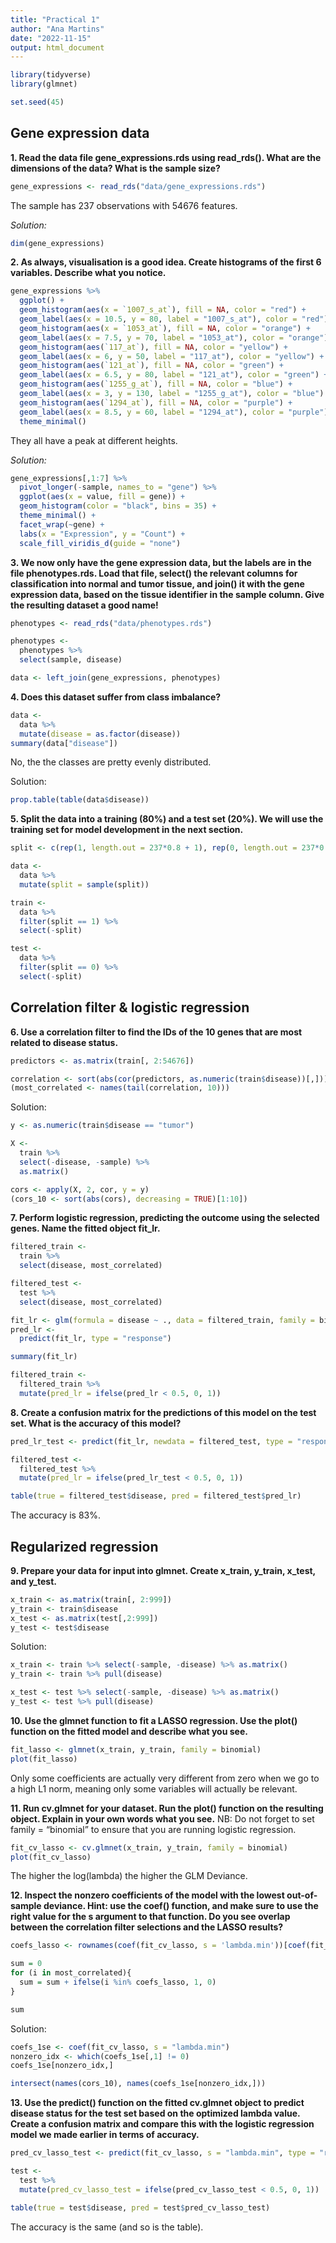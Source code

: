 ```yaml
---
title: "Practical 1"
author: "Ana Martins"
date: "2022-11-15"
output: html_document
---
```


```r
library(tidyverse)
library(glmnet)

set.seed(45)
```

## Gene expression data

**1. Read the data file gene_expressions.rds using read_rds(). What are the dimensions of the data? What is the sample size?**

```r
gene_expressions <- read_rds("data/gene_expressions.rds")
```

The sample has 237 observations with 54676 features.

*Solution:*

```r
dim(gene_expressions)
```


**2. As always, visualisation is a good idea. Create histograms of the first 6 variables. Describe what you notice.**

```r
gene_expressions %>% 
  ggplot() +
  geom_histogram(aes(x = `1007_s_at`), fill = NA, color = "red") +
  geom_label(aes(x = 10.5, y = 80, label = "1007_s_at"), color = "red") +
  geom_histogram(aes(x = `1053_at`), fill = NA, color = "orange") +
  geom_label(aes(x = 7.5, y = 70, label = "1053_at"), color = "orange") +
  geom_histogram(aes(`117_at`), fill = NA, color = "yellow") +
  geom_label(aes(x = 6, y = 50, label = "117_at"), color = "yellow") +
  geom_histogram(aes(`121_at`), fill = NA, color = "green") +
  geom_label(aes(x = 6.5, y = 80, label = "121_at"), color = "green") +
  geom_histogram(aes(`1255_g_at`), fill = NA, color = "blue") +
  geom_label(aes(x = 3, y = 130, label = "1255_g_at"), color = "blue") +
  geom_histogram(aes(`1294_at`), fill = NA, color = "purple") +
  geom_label(aes(x = 8.5, y = 60, label = "1294_at"), color = "purple") +
  theme_minimal()
```

They all have a peak at different heights.

*Solution:*

```r
gene_expressions[,1:7] %>% 
  pivot_longer(-sample, names_to = "gene") %>% 
  ggplot(aes(x = value, fill = gene)) +
  geom_histogram(color = "black", bins = 35) +
  theme_minimal() +
  facet_wrap(~gene) +
  labs(x = "Expression", y = "Count") +
  scale_fill_viridis_d(guide = "none")
```


**3. We now only have the gene expression data, but the labels are in the file phenotypes.rds. Load that file, select() the relevant columns for classification into normal and tumor tissue, and join() it with the gene expression data, based on the tissue identifier in the sample column. Give the resulting dataset a good name!**

```r
phenotypes <- read_rds("data/phenotypes.rds") 

phenotypes <-
  phenotypes %>% 
  select(sample, disease)

data <- left_join(gene_expressions, phenotypes)
```

**4. Does this dataset suffer from class imbalance?**

```r
data <-
  data %>% 
  mutate(disease = as.factor(disease))
summary(data["disease"])
```

No, the the classes are pretty evenly distributed.

Solution:

```r
prop.table(table(data$disease))
```


**5. Split the data into a training (80%) and a test set (20%). We will use the training set for model development in the next section.**

```r
split <- c(rep(1, length.out = 237*0.8 + 1), rep(0, length.out = 237*0.2))

data <-
  data %>% 
  mutate(split = sample(split))

train <-
  data %>% 
  filter(split == 1) %>% 
  select(-split)

test <-
  data %>% 
  filter(split == 0) %>% 
  select(-split)
```

## Correlation filter & logistic regression

**6. Use a correlation filter to find the IDs of the 10 genes that are most related to disease status.**

```r
predictors <- as.matrix(train[, 2:54676])

correlation <- sort(abs(cor(predictors, as.numeric(train$disease))[,]))
(most_correlated <- names(tail(correlation, 10)))
```

Solution:

```r
y <- as.numeric(train$disease == "tumor")

X <-
  train %>% 
  select(-disease, -sample) %>% 
  as.matrix()

cors <- apply(X, 2, cor, y = y)
(cors_10 <- sort(abs(cors), decreasing = TRUE)[1:10])
```


**7. Perform logistic regression, predicting the outcome using the selected genes. Name the fitted object fit_lr.**

```r
filtered_train <-
  train %>% 
  select(disease, most_correlated)

filtered_test <-
  test %>% 
  select(disease, most_correlated)

fit_lr <- glm(formula = disease ~ ., data = filtered_train, family = binomial)
pred_lr <-
  predict(fit_lr, type = "response")

summary(fit_lr)

filtered_train <-
  filtered_train %>% 
  mutate(pred_lr = ifelse(pred_lr < 0.5, 0, 1))
```

**8. Create a confusion matrix for the predictions of this model on the test set. What is the accuracy of this model?**

```r
pred_lr_test <- predict(fit_lr, newdata = filtered_test, type = "response")

filtered_test <-
  filtered_test %>% 
  mutate(pred_lr = ifelse(pred_lr_test < 0.5, 0, 1))

table(true = filtered_test$disease, pred = filtered_test$pred_lr)
```

The accuracy is 83%.

## Regularized regression

**9. Prepare your data for input into glmnet. Create x_train, y_train, x_test, and y_test.**

```r
x_train <- as.matrix(train[, 2:999])
y_train <- train$disease
x_test <- as.matrix(test[,2:999])
y_test <- test$disease
```

Solution:

```r
x_train <- train %>% select(-sample, -disease) %>% as.matrix()
y_train <- train %>% pull(disease)

x_test <- test %>% select(-sample, -disease) %>% as.matrix()
y_test <- test %>% pull(disease)
```


**10. Use the glmnet function to fit a LASSO regression. Use the plot() function on the fitted model and describe what you see.**

```r
fit_lasso <- glmnet(x_train, y_train, family = binomial)
plot(fit_lasso)
```

Only some coefficients are actually very different from zero when we go to a high L1 norm, meaning only some variables will actually be relevant.

**11. Run cv.glmnet for your dataset. Run the plot() function on the resulting object. Explain in your own words what you see.** NB: Do not forget to set family = "binomial" to ensure that you are running logistic regression.

```r
fit_cv_lasso <- cv.glmnet(x_train, y_train, family = binomial)
plot(fit_cv_lasso)
```

The higher the log(lambda) the higher the GLM Deviance.

**12. Inspect the nonzero coefficients of the model with the lowest out-of-sample deviance. Hint: use the coef() function, and make sure to use the right value for the s argument to that function. Do you see overlap between the correlation filter selections and the LASSO results?**

```r
coefs_lasso <- rownames(coef(fit_cv_lasso, s = 'lambda.min'))[coef(fit_cv_lasso, s = 'lambda.min')[,1]!= 0]

sum = 0
for (i in most_correlated){
  sum = sum + ifelse(i %in% coefs_lasso, 1, 0)
}

sum
```

Solution:

```r
coefs_1se <- coef(fit_cv_lasso, s = "lambda.min")
nonzero_idx <- which(coefs_1se[,1] != 0)
coefs_1se[nonzero_idx,]

intersect(names(cors_10), names(coefs_1se[nonzero_idx,]))
```


**13. Use the predict() function on the fitted cv.glmnet object to predict disease status for the test set based on the optimized lambda value. Create a confusion matrix and compare this with the logistic regression model we made earlier in terms of accuracy.**

```r
pred_cv_lasso_test <- predict(fit_cv_lasso, s = "lambda.min", type = "response", newx = x_test)

test <-
  test %>% 
  mutate(pred_cv_lasso_test = ifelse(pred_cv_lasso_test < 0.5, 0, 1))

table(true = test$disease, pred = test$pred_cv_lasso_test)
```

The accuracy is the same (and so is the table).